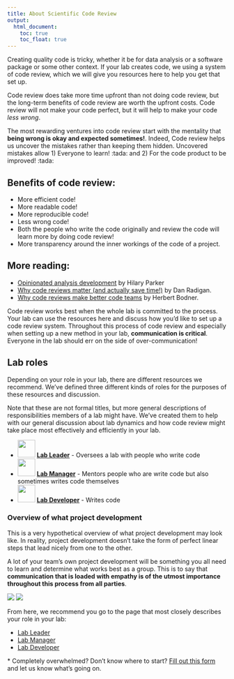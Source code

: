 ```yaml
---
title: About Scientific Code Review
output:
  html_document:
    toc: true
    toc_float: true
---
```


Creating quality code is tricky, whether it be for data analysis or a software package or some other context. If your lab creates code, we using a system of code review, which we will give you resources here to help you get that set up.

Code review does take more time upfront than not doing code review, but the long-term benefits of code review are worth the upfront costs. Code review will not make your code perfect, but it will help to make your code _less wrong_.

The most rewarding ventures into code review start with the mentality that **being wrong is okay and expected sometimes!**. Indeed, Code review helps us uncover the mistakes rather than keeping them hidden. Uncovered mistakes allow 1) Everyone to learn! :tada: and 2) For the code product to be improved! :tada:

## Benefits of code review:  

- More efficient code!
- More readable code!
- More reproducible code!
- Less wrong code!
- Both the people who write the code originally and review the code will learn more by doing code review!
- More transparency around the inner workings of the code of a project.

## More reading:  

- [Opinionated analysis development](https://doi.org/10.7287/peerj.preprints.3210v1) by Hilary Parker
- [Why code reviews matter (and actually save time!)](https://www.atlassian.com/agile/software-development/code-reviews) by Dan Radigan.
- [Why code reviews make better code teams](https://simpleprogrammer.com/why-code-reviews-make-better-code-teams/) by Herbert Bodner.

Code review works best when the whole lab is committed to the process. Your lab can use the resources here and discuss how you'd like to set up a code review system.
Throughout this process of code review and especially when setting up a new method in your lab, **communication is critical**. Everyone in the lab should err on the side of over-communication!

## Lab roles

Depending on your role in your lab, there are different resources we recommend. We've defined three different kinds of roles for the purposes of these resources and discussion.

Note that these are not formal titles, but more general descriptions of responsibilities members of a lab might have. We've created them to help with our general discussion about lab dynamics and how code review might take place most effectively and efficiently in your lab.

- <img src='resources/images/leader.png' width = '40px'> [**Lab Leader**](#resources-for-lab-leaders) - Oversees a lab with people who write code
- <img src='resources/images/manager.png' width = '40px'> [**Lab Manager**](#resources-for-lab-managers) - Mentors people who are write code but also sometimes writes code themselves
- <img src='resources/images/developer.png' width = '40px'> [**Lab Developer**](#resources-for-lab-developers) - Writes code

### Overview of what project development

This is a very hypothetical overview of what project development may look like. In reality, project development doesn't take the form of perfect linear steps that lead nicely from one to the other.

A lot of your team's own project development will be something you all need to learn and determine what works best as a group. This is to say that **communication that is loaded with empathy is of the utmost importance throughout this process from all parties**.

![](resources/images/lab_roles_2.png)
![](resources/images/lab_roles_3.png)

From here, we recommend you go to the page that most closely describes your role in your lab:

- [Lab Leader](lab_leaders.html)
- [Lab Manager](lab_managers.html)
- [Lab Developer](lab_developers.html)

\* Completely overwhelmed? Don't know where to start? [Fill out this form](https://forms.gle/8WkKbbpjg6AXTuMW7) and let us know what's going on.
